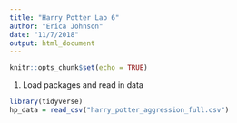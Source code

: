 ```yaml
---
title: "Harry Potter Lab 6"
author: "Erica Johnson"
date: "11/7/2018"
output: html_document
---
```


```r
knitr::opts_chunk$set(echo = TRUE)
```
1. Load packages and read in data
```r
library(tidyverse)
hp_data = read_csv("harry_potter_aggression_full.csv")
```

